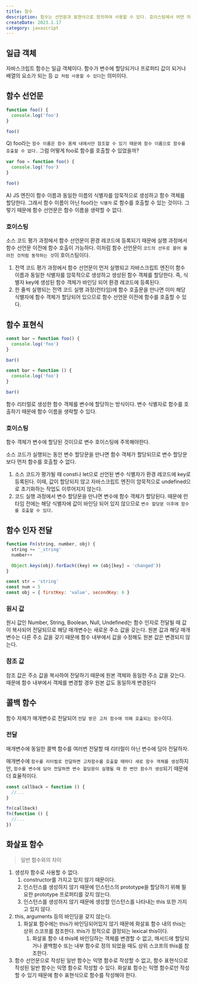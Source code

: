 ```yaml
---
title: 함수
description: 함수는 선언문과 표현식으로 정의하여 사용할 수 있다. 호이스팅에서 어떤 차이를 보이는 지 알아보자. 일반 함수와 화살표 함수도 비교해보자.
createDate: 2023.1.17
category: javascript
---
```


## 일급 객체

자바스크립트 함수는 일급 객체이다. 함수가 변수에 할당되거나 프로퍼티 값이 되거나 배열의 요소가 되는 등 `값 처럼 사용할 수 있다`는 의미이다.

## 함수 선언문

```jsx
function foo() {
  console.log('foo')
}

foo()
```

Q) foo라는 `함수 이름은 함수 몸체 내에서만 참조할 수 있기 때문에 함수 이름으로 함수를 호출할 수 없다.` 그럼 어떻게 foo로 함수를 호출할 수 있었을까?

```jsx
var foo = function foo() {
  console.log('foo')
}

foo()
```

A) JS 엔진이 함수 이름과 동일한 이름의 식별자를 암묵적으로 생성하고 함수 객체를 할당한다. 그래서 함수 이름이 아닌 foo라는 `식별자` 로 함수를 호출할 수 있는 것이다. 그렇기 때문에 함수 선언문은 함수 이름을 생략할 수 없다.

### 호이스팅

소스 코드 평가 과정에서 함수 선언문이 환경 레코드에 등록되기 때문에 실행 과정에서 함수 선언문 이전에 함수 호출이 가능하다. 이처럼 함수 선언문이 `코드의 선두로 끌어 올려진 것처럼 동작하는 것`이 호이스팅이다.

1. 전역 코드 평가 과정에서 함수 선언문이 먼저 실행되고 자바스크립트 엔진이 함수 이름과 동일한 식별자를 암묵적으로 생성하고 생성된 함수 객체를 할당한다. 즉, 식별자 key에 생성된 함수 객체가 바인딩 되어 환경 레코드에 등록된다.
2. 한 줄씩 실행되는 전역 코드 실행 과정(런타임)에 함수 호출문을 만나면 이미 해당 식별자에 함수 객체가 할당되어 있으므로 함수 선언문 이전에 함수를 호출할 수 있다.

## 함수 표현식

```jsx
const bar = function foo() {
  console.log('foo')
}

bar()
```

```jsx
const bar = function () {
  console.log('foo')
}

bar()
```

함수 리터럴로 생성한 함수 객체를 변수에 할당하는 방식이다. 변수 식별자로 함수를 호출하기 때문에 함수 이름을 생략할 수 있다.

### 호이스팅

함수 객체가 변수에 할당된 것이므로 변수 호이스팅에 주목해야한다.

소스 코드가 실행되는 동안 변수 할당문을 만나면 함수 객체가 할당되므로 변수 할당문보다 먼저 함수를 호출할 수 없다.

1. 소스 코드가 평가될 때 const나 let으로 선언된 변수 식별자가 환경 레코드에 key로 등록된다. 이때, 값이 할당되지 않고 자바스크립트 엔진이 암묵적으로 undefined으로 초기화하는 작업도 이루어지지 않는다.
2. 코드 실행 과정에서 변수 할당문을 만나면 변수에 함수 객체가 할당된다. 때문에 런타임 전에는 해당 식별자에 값이 바인딩 되어 있지 않으므로 `변수 할당문 이후에 함수를 호출할 수 있다.`

## 함수 인자 전달

```jsx
function Fn(string, number, obj) {
  string += '_string'
  number++

  Object.keys(obj).forEach((key) => (obj[key] = 'changed'))
}

const str = 'string'
const num = 5
const obj = { firstKey: 'value', secondKey: 6 }
```

### 원시 값

원시 값인 Number, String, Boolean, Null, Undefined는 함수 인자로 전달될 때 값이 복사되어 전달되므로 해당 매개변수는 새로운 주소 값을 갖는다. 원본 값과 해당 매개변수는 다른 주소 값을 갖기 때문에 함수 내부에서 값을 수정해도 원본 값은 변경되지 않는다.

### 참조 값

참조 값은 주소 값을 복사하여 전달하기 때문에 원본 객체와 동일한 주소 값을 갖는다. 때문에 함수 내부에서 객체를 변경할 경우 원본 값도 동일하게 변경된다

## 콜백 함수

함수 자체가 매개변수로 전달되어 `전달 받은 고차 함수에 의해 호출되는 함수`이다.

### 전달

매개변수에 동일한 콜백 함수를 여러번 전달할 때 리터럴이 아닌 변수에 담아 전달하자.

매개변수에 `함수를 리터럴로 전달하면 고차함수를 호출할 때마다 새로 함수 객체를 생성`하지만, `함수를 변수에 담아 전달하면 변수 할당문이 실행될 때 한 번만 함수가 생성`되기 때문에 더 효율적이다.

```jsx
const callback = function () {
  //...
}

fn(callback)
fn(function () {
  //...
})
```

## 화살표 함수

> 일반 함수와의 차이

1. 생성자 함수로 사용할 수 없다.
   1. constructor를 가지고 있지 않기 때문이다.
   2. 인스턴스를 생성하지 않기 때문에 인스턴스의 prototype을 할당하기 위해 필요한 prototype 프로퍼티를 갖지 않는다.
   3. 인스턴스를 생성하지 않기 때문에 생성할 인스턴스를 나타내는 this 또한 가지고 있지 않다.
2. this, arguments 등의 바인딩을 갖지 않는다.
   1. 화살표 함수에는 this가 바인딩되어있지 않기 때문에 화살표 함수 내의 this는 상위 스코프를 참조한다. this가 정적으로 결정되는 lexical this이다.
      1. 화살표 함수 내 this에 바인딩하는 객체를 변경할 수 없고, 메서드에 할당되거나 콜백함수 또는 내부 함수로 정의 되었을 때도 상위 스코프의 this를 참조한다.
3. 함수 선언문으로 작성된 일반 함수는 익명 함수로 작성할 수 없고, 함수 표현식으로 작성된 일반 함수는 익명 함수로 작성할 수 있다.
   화살표 함수는 익명 함수로만 작성할 수 있기 때문에 함수 표현식으로 함수를 작성해야 한다.
